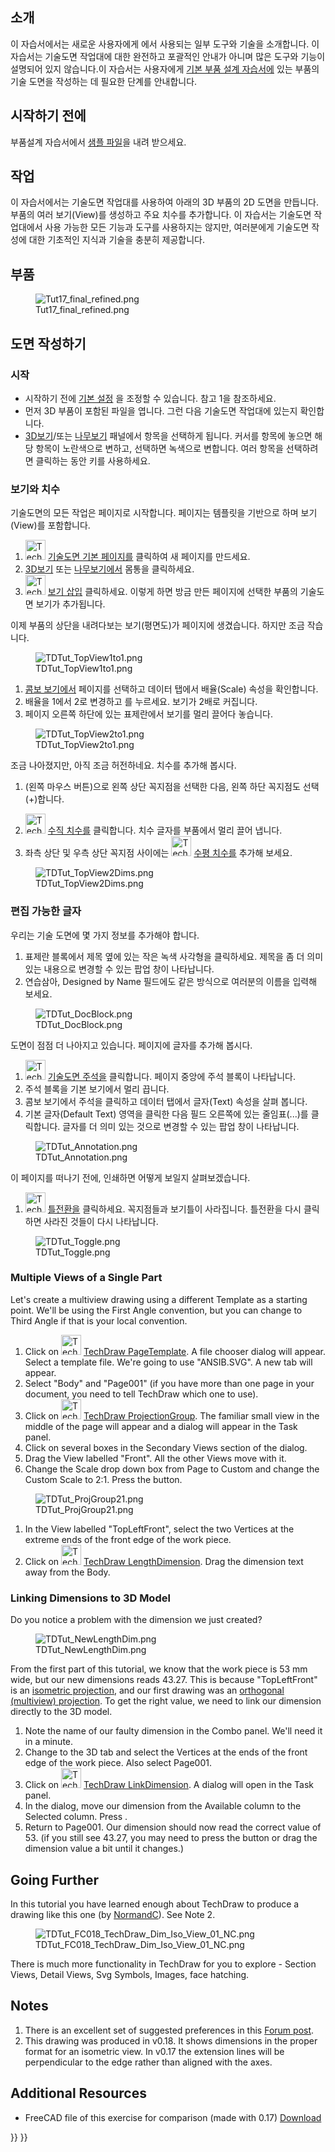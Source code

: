 <languages/>

{{TutorialInfo
|Topic=모형작업
|Level=초보자
|Author=[[User:WandererFan|WandererFan]]
|Time=1시간 미만
|FCVersion=0.17 이상
|Files=[https://github.com/FreeCAD/Examples/blob/master/Basic_Part_Design_Tutorial_Example_017_Files/Basic_Part_Design_Tutorial_017.fcstd?raw=true Basic Part Design for v0.17 Sample]<br />[https://github.com/FreeCAD/Examples/blob/master/Basic_TechDraw_Tutorial_Example_Files/Basic_TechDraw_Tutorial.fcstd?raw=true Basic TechDraw Tutorial Sample]
}}

<span id="Introduction"></span>
==소개==

이 자습서에서는 새로운 사용자에게 {{KEY|[[Image:Workbench_TechDraw.svg|24px]] [[TechDraw_Workbench/ko|기술 도면(TechDraw) 작업대]]}}에서 사용되는 일부 도구와 기술을 소개합니다. 이 자습서는 기술도면 작업대에 대한 완전하고 포괄적인 안내가 아니며 많은 도구와 기능이 설명되어 있지 않습니다.이 자습서는 사용자에게 [[Basic_Part_Design_Tutorial/ko|기본 부품 설계 자습서]]에 있는 부품의 기술 도면을 작성하는 데 필요한 단계를 안내합니다.

<span id="Before_You_Begin"></span>
== 시작하기 전에 ==

부품설계 자습서에서 [https://github.com/FreeCAD/Examples/blob/master/Basic_Part_Design_Tutorial_Example_017_Files/Basic_Part_Design_Tutorial_017.fcstd?raw=true 샘플 파일]을 내려 받으세요. 

<span id="The_Task"></span>
== 작업 ==

이 자습서에서는 기술도면 작업대를 사용하여 아래의 3D 부품의 2D 도면을 만듭니다. 부품의 여러 보기(View)를 생성하고 주요 치수를 추가합니다. 이 자습서는 기술도면 작업대에서 사용 가능한 모든 기능과 도구를 사용하지는 않지만, 여러분에게 기술도면 작성에 대한 기초적인 지식과 기술을 충분히 제공합니다. 

<span id="The_Part"></span>
== 부품 ==

[[Image:Tut17_final_refined.png|center]]

<span id="Creating_a_Drawing"></span>
== 도면 작성하기 ==

<span id="Startup"></span>
===시작===

* 시작하기 전에 [[TechDraw_Preferences/ko|기본 설정]] 을 조정할 수 있습니다. 참고 1을 참조하세요.
* 먼저 3D 부품이 포함된 파일을 엽니다. 그런 다음 기술도면 작업대에 있는지 확인합니다.
* [[3D_view/ko|3D보기]]/또는 [[Tree_view/ko|나무보기]] 패널에서 항목을 선택하게 됩니다.  커서를 항목에 놓으면 해당 항목이 노란색으로 변하고, 선택하면 녹색으로 변합니다. 여러 항목을 선택하려면 클릭하는 동안 {{KEY|Ctrl}} 키를 사용하세요.

<span id="Views_and_Dimensions"></span>
===보기와 치수===

기술도면의 모든 작업은 페이지로 시작합니다. 페이지는 템플릿을 기반으로 하며 보기(View)를 포함합니다.
# [[Image:TechDraw_PageDefault.svg|32px]] [[TechDraw_PageDefault/ko|기술도면 기본 페이지]]를 클릭하여 새 페이지를 만드세요.
# [[3D_view/ko|3D보기]] 또는 [[Tree_view/ko|나무보기]]에서 몸통을 클릭하세요.
# [[Image:TechDraw_View.svg|32px]] [[TechDraw_View/ko|보기 삽입]] 클릭하세요. 이렇게 하면 방금 만든 페이지에 선택한 부품의 기술도면 보기가 추가됩니다.

이제 부품의 상단을 내려다보는 보기(평면도)가 페이지에 생겼습니다. 하지만 조금 작습니다. 

[[Image:TDTut_TopView1to1.png|center]]

# [[Combo_view/ko|콤보 보기]]에서 페이지를 선택하고 데이터 탭에서 배율(Scale) 속성을 확인합니다.
# 배율을 1에서 2로 변경하고 {{KEY|Enter}}를 누르세요. 보기가 2배로 커집니다.
# 페이지 오른쪽 하단에 있는 표제란에서 보기를 멀리 끌어다 놓습니다.

[[Image:TDTut_TopView2to1.png|center]]

조금 나아졌지만, 아직 조금 허전하네요. 치수를 추가해 봅시다.
# {{KEY|LMB}}(왼쪽 마우스 버튼)으로 왼쪽 상단 꼭지점을 선택한 다음, 왼쪽 하단 꼭지점도 선택({{KEY|Ctrl}}+{{KEY|LMB}})합니다.
# [[Image:TechDraw_VerticalDimension.svg|32px]] [[TechDraw_VerticalDimension/ko|수직 치수]]를 클릭합니다. 치수 글자를 부품에서 멀리 끌어 냅니다.
# 좌측 상단 및 우측 상단 꼭지점 사이에는 [[Image:TechDraw_HorizontalDimension.svg|32px]] [[TechDraw_HorizontalDimension/ko|수평 치수]]를 추가해 보세요.

[[Image:TDTut_TopView2Dims.png|center]]

<span id="Editable_Text"></span>
===편집 가능한 글자===

우리는 기술 도면에 몇 가지 정보를 추가해야 합니다.

# 표제란 블록에서 제목 옆에 있는 작은 녹색 사각형을 클릭하세요. 제목을 좀 더 의미 있는 내용으로 변경할 수 있는 팝업 창이 나타납니다.
# 연습삼아, Designed by Name 필드에도 같은 방식으로 여러분의 이름을 입력해 보세요. 

[[Image:TDTut_DocBlock.png|center]]

도면이 점점 더 나아지고 있습니다. 페이지에 글자를 추가해 봅시다. 

# [[Image:TechDraw_Annotation.svg|32px]] [[TechDraw_Annotation/ko|기술도면 주석]]을 클릭합니다. 페이지 중앙에 주석 블록이 나타납니다.
# 주석 블록을 기본 보기에서 멀리 끕니다.
# 콤보 보기에서 주석을 클릭하고 데이터 탭에서 글자(Text) 속성을 살펴 봅니다.
#기본 글자(Default Text) 영역을 클릭한 다음 필드 오른쪽에 있는 줄임표(...)를 클릭합니다. 글자를 더 의미 있는 것으로 변경할 수 있는 팝업 창이 나타납니다. 

[[Image:TDTut_Annotation.png|center]]

이 페이지를 떠나기 전에, 인쇄하면 어떻게 보일지 살펴보겠습니다.

# [[Image:TechDraw_ToggleFrame.svg|32px]] [[TechDraw_ToggleFrame/ko|틀전환]]을 클릭하세요. 꼭지점들과 보기틀이 사라집니다. 틀전환을 다시 클릭하면 사라진 것들이 다시 나타납니다. 

[[Image:TDTut_Toggle.png|center]]

=== Multiple Views of a Single Part===

Let's create a multiview drawing using a different Template as a starting point. We'll be using the First Angle convention, but you can change to Third Angle if that is your local convention. 

# Click on [[Image:TechDraw_PageTemplate.svg|32px]] [[TechDraw_PageTemplate|TechDraw PageTemplate]]. A file chooser dialog will appear. Select a template file. We're going to use "ANSIB.SVG". A new tab will appear.
# Select "Body" and "Page001" (if you have more than one page in your document, you need to tell TechDraw which one to use).
# Click on [[Image:TechDraw_ProjectionGroup.svg|32px]] [[TechDraw_ProjectionGroup|TechDraw ProjectionGroup]]. The familiar small view in the middle of the page will appear and a dialog will appear in the Task panel.
# Click on several boxes in the Secondary Views section of the dialog. 
# Drag the View labelled "Front". All the other Views move with it. 
# Change the Scale drop down box from Page to Custom and change the Custom Scale to 2:1. Press the {{Button|OK}} button.

[[Image:TDTut_ProjGroup21.png|center]]

# In the View labelled "TopLeftFront", select the two Vertices at the extreme ends of the front edge of the work piece.
# Click on [[Image:TechDraw_LengthDimension.svg|32px]] [[TechDraw_LengthDimension|TechDraw LengthDimension]]. Drag the dimension text away from the Body.

===Linking Dimensions to 3D Model===

Do you notice a problem with the dimension we just created? 

[[Image:TDTut_NewLengthDim.png|center]]

From the first part of this tutorial, we know that the work piece is 53 mm wide, but our new dimensions reads 43.27. This is because "TopLeftFront" is an [https://en.wikipedia.org/wiki/Isometric_projection isometric projection], and our first drawing was an [https://en.wikipedia.org/wiki/Orthographic_projection orthogonal (multiview) projection]. To get the right value, we need to link our dimension directly to the 3D model. 

# Note the name of our faulty dimension in the Combo panel. We'll need it in a minute.
# Change to the 3D tab and select the Vertices at the ends of the front edge of the work piece. Also select Page001.
# Click on [[Image:TechDraw_LinkDimension.svg|32px]] [[TechDraw_LinkDimension|TechDraw LinkDimension]]. A dialog will open in the Task panel.
# In the dialog, move our dimension from the Available column to the Selected column. Press {{Button|OK}}.
# Return to Page001. Our dimension should now read the correct value of 53. (if you still see 43.27, you may need to press the {{Button|Recompute}} button or drag the dimension value a bit until it changes.)

== Going Further ==

In this tutorial you have learned enough about TechDraw to produce a drawing like this one (by [[User:Normandc|NormandC]]). See Note 2.

[[Image:TDTut_FC018_TechDraw_Dim_Iso_View_01_NC.png|center]]


There is much more functionality in TechDraw for you to explore - Section Views, Detail Views, Svg Symbols, Images, face hatching.

== Notes ==

# There is an excellent set of suggested preferences in this [https://www.forum.freecadweb.org/viewtopic.php?f=3&t=30083#p248189 Forum post].
# This drawing was produced in v0.18. It shows dimensions in the proper format for an isometric view. In v0.17 the extension lines will be perpendicular to the edge rather than aligned with the axes. 

== Additional Resources ==

*FreeCAD file of this exercise for comparison (made with 0.17) [https://github.com/FreeCAD/Examples/blob/master/Basic_TechDraw_Tutorial_Example_Files/Basic_TechDraw_Tutorial.fcstd?raw=true Download]


{{TechDraw Tools navi{{#translation:}}}}
{{Userdocnavi{{#translation:}}}}